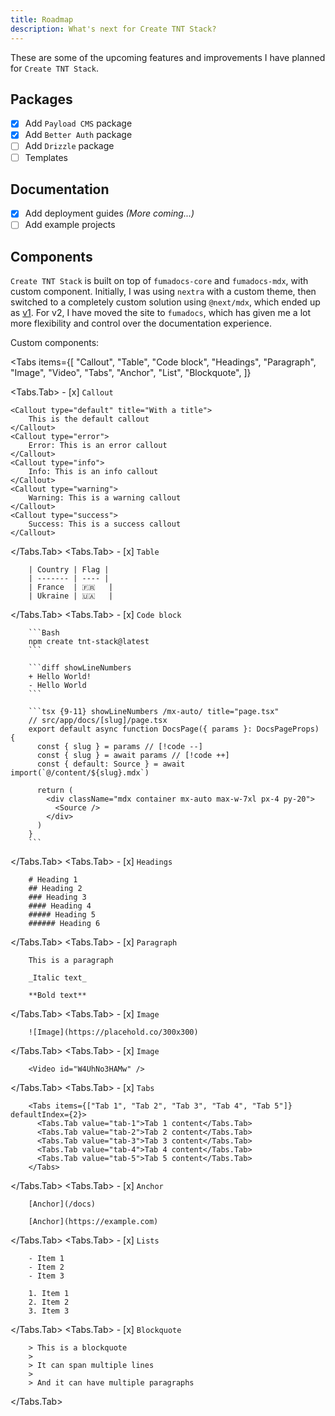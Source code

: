 ```yaml
---
title: Roadmap
description: What's next for Create TNT Stack?
---
```


These are some of the upcoming features and improvements I have planned for
`Create TNT Stack`.

## Packages

- [x] Add `Payload CMS` package
- [x] Add `Better Auth` package
- [ ] Add `Drizzle` package
- [ ] Templates

## Documentation

- [x] Add deployment guides _(More coming...)_
- [ ] Add example projects

## Components

`Create TNT Stack` is built on top of `fumadocs-core` and `fumadocs-mdx`, with
custom component. Initially, I was using `nextra` with a custom theme, then
switched to a completely custom solution using `@next/mdx`, which ended up as
[v1](https://v1.tntstack.org). For v2, I have moved the site to `fumadocs`,
which has given me a lot more flexibility and control over the documentation
experience.

Custom components:

<Tabs
  items={[
    "Callout",
    "Table",
    "Code block",
    "Headings",
    "Paragraph",
    "Image",
    "Video",
    "Tabs",
    "Anchor",
    "List",
    "Blockquote",
  ]}
>
  <Tabs.Tab>
    - [x] `Callout`

    <Callout type="default" title="With a title">
        This is the default callout
    </Callout>
    <Callout type="error">
        Error: This is an error callout
    </Callout>
    <Callout type="info">
        Info: This is an info callout
    </Callout>
    <Callout type="warning">
        Warning: This is a warning callout
    </Callout>
    <Callout type="success">
        Success: This is a success callout
    </Callout>

  </Tabs.Tab>
  <Tabs.Tab>
    - [x] `Table`

        | Country | Flag |
        | ------- | ---- |
        | France  | 🇫🇷   |
        | Ukraine | 🇺🇦   |

  </Tabs.Tab>
  <Tabs.Tab>
    - [x] `Code block`

        ```Bash
        npm create tnt-stack@latest
        ```

        ```diff showLineNumbers
        + Hello World!
        - Hello World
        ```

        ```tsx {9-11} showLineNumbers /mx-auto/ title="page.tsx"
        // src/app/docs/[slug]/page.tsx
        export default async function DocsPage({ params }: DocsPageProps) {
          const { slug } = params // [!code --]
          const { slug } = await params // [!code ++]
          const { default: Source } = await import(`@/content/${slug}.mdx`)

          return (
            <div className="mdx container mx-auto max-w-7xl px-4 py-20">
              <Source />
            </div>
          )
        }
        ```

  </Tabs.Tab>
  <Tabs.Tab>
    - [x] `Headings`

        # Heading 1
        ## Heading 2
        ### Heading 3
        #### Heading 4
        ##### Heading 5
        ###### Heading 6

  </Tabs.Tab>
  <Tabs.Tab>
    - [x] `Paragraph`

        This is a paragraph

        _Italic text_

        **Bold text**

  </Tabs.Tab>
  <Tabs.Tab>
    - [x] `Image`

        ![Image](https://placehold.co/300x300)

  </Tabs.Tab>
  <Tabs.Tab>
    - [x] `Image`

        <Video id="W4UhNo3HAMw" />

  </Tabs.Tab>
  <Tabs.Tab>
    - [x] `Tabs`

        <Tabs items={["Tab 1", "Tab 2", "Tab 3", "Tab 4", "Tab 5"]} defaultIndex={2}>
          <Tabs.Tab value="tab-1">Tab 1 content</Tabs.Tab>
          <Tabs.Tab value="tab-2">Tab 2 content</Tabs.Tab>
          <Tabs.Tab value="tab-3">Tab 3 content</Tabs.Tab>
          <Tabs.Tab value="tab-4">Tab 4 content</Tabs.Tab>
          <Tabs.Tab value="tab-5">Tab 5 content</Tabs.Tab>
        </Tabs>

  </Tabs.Tab>
  <Tabs.Tab>
    - [x] `Anchor`

        [Anchor](/docs)

        [Anchor](https://example.com)

  </Tabs.Tab>
  <Tabs.Tab>
    - [x] `Lists`

        - Item 1
        - Item 2
        - Item 3

        1. Item 1
        2. Item 2
        3. Item 3

  </Tabs.Tab>
  <Tabs.Tab>
    - [x] `Blockquote`

        > This is a blockquote
        >
        > It can span multiple lines
        >
        > And it can have multiple paragraphs

  </Tabs.Tab>
</Tabs>
